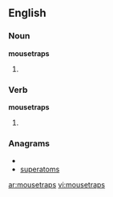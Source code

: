 ==English==

===Noun===
'''mousetraps'''

# {{plural of|[[mousetrap]]}}

===Verb===
'''mousetraps'''

# {{third-person singular of|[[mousetrap]]}}

===Anagrams===
* {{alphagram|aemoprsstu}}
* [[superatoms#English|superatoms]]

[[ar:mousetraps]]
[[vi:mousetraps]]